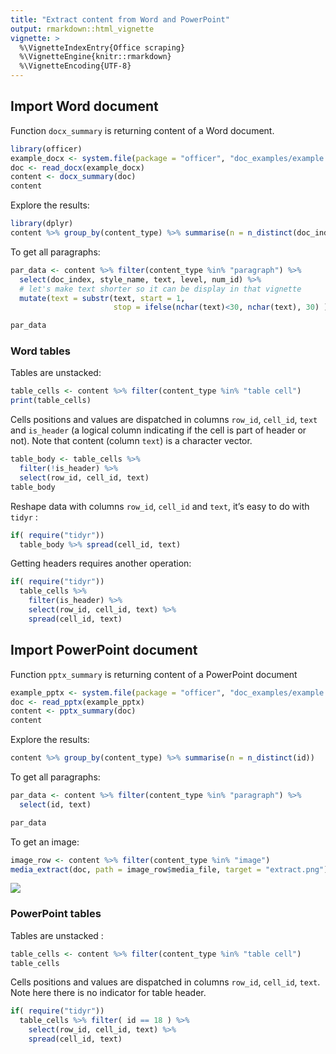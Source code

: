 ```yaml
---
title: "Extract content from Word and PowerPoint"
output: rmarkdown::html_vignette
vignette: >
  %\VignetteIndexEntry{Office scraping}
  %\VignetteEngine{knitr::rmarkdown}
  %\VignetteEncoding{UTF-8}
---
```



## Import Word document

Function `docx_summary` is returning content of a Word document. 

```r
library(officer)
example_docx <- system.file(package = "officer", "doc_examples/example.docx")
doc <- read_docx(example_docx)
content <- docx_summary(doc)
content
```

Explore the results:

```r
library(dplyr)
content %>% group_by(content_type) %>% summarise(n = n_distinct(doc_index))
```

To get all paragraphs: 

```r
par_data <- content %>% filter(content_type %in% "paragraph") %>% 
  select(doc_index, style_name, text, level, num_id) %>% 
  # let's make text shorter so it can be display in that vignette
  mutate(text = substr(text, start = 1, 
                       stop = ifelse(nchar(text)<30, nchar(text), 30) ))

par_data
```

### Word tables

Tables are unstacked:

```r
table_cells <- content %>% filter(content_type %in% "table cell")
print(table_cells)
```

Cells positions and values are dispatched in columns `row_id`, `cell_id`, `text` and `is_header` (a logical column indicating if the cell is part of header or not). Note that content (column `text`) is a character vector.

```r
table_body <- table_cells %>% 
  filter(!is_header) %>% 
  select(row_id, cell_id, text)
table_body
```

Reshape data with columns `row_id`, `cell_id` and `text`, it's easy to do with `tidyr` :

```r
if( require("tidyr"))
  table_body %>% spread(cell_id, text)  
```

Getting headers requires another operation:

```r
if( require("tidyr"))
  table_cells %>% 
    filter(is_header) %>% 
    select(row_id, cell_id, text) %>% 
    spread(cell_id, text)  
```











## Import PowerPoint document


Function `pptx_summary` is returning content of a PowerPoint document 

```r
example_pptx <- system.file(package = "officer", "doc_examples/example.pptx")
doc <- read_pptx(example_pptx)
content <- pptx_summary(doc)
content
```

Explore the results:

```r
content %>% group_by(content_type) %>% summarise(n = n_distinct(id))
```

To get all paragraphs: 

```r
par_data <- content %>% filter(content_type %in% "paragraph") %>% 
  select(id, text)

par_data
```

To get an image:

```r
image_row <- content %>% filter(content_type %in% "image")
media_extract(doc, path = image_row$media_file, target = "extract.png")
```

![](extract.png)

### PowerPoint tables

Tables are unstacked : 

```r
table_cells <- content %>% filter(content_type %in% "table cell")
table_cells
```

Cells positions and values are dispatched in columns `row_id`, `cell_id`, `text`. Note here there is no indicator for table header.

```r
if( require("tidyr"))
  table_cells %>% filter( id == 18 ) %>%  
    select(row_id, cell_id, text) %>% 
    spread(cell_id, text)  
```


